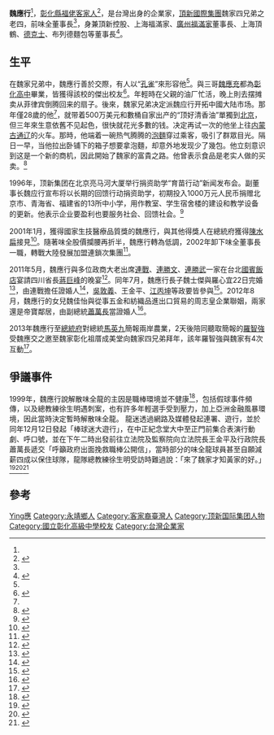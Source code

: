{{Infobox Person
| name = 魏應行
| image = 打通通路 建立平台──「彰燈結採，豔上海」彰化縣農特產行銷(魏應行)(cropped).jpg
| image_size = 
| birth_date = {{birth year and age|1959|1|}}
| birth_place = {{TW}}[[彰化縣|彰化縣]][[永靖鄉|永靖鄉]]
| death_date = 
| death_place = 
| nationality = {{ROC}}
| occupation = 企業家
| salary =
| networth =
| 父母 = 魏和德<ref name="鼎新製油">{{Cite news|url=http://www.nownews.com/n/2014/10/13/1454063|title=追新聞／淪過街老鼠　頂新源起於鼎新製油工廠|language=zh-tw|publisher=NowNews|author=|date=2014-10-13|accessdate=2014-10-13}}</ref> <br>謝如雪<ref name="頂新和德文教基金會">{{Cite web|url=http://www.hedefoundation.org/dispGetFile/GetFile.aspx?FileLocation=TV%5CWebFile%5Ctw%5C&FileName=20120503082248484.DOC|title=頂新國際集團「一鄉一企業」專案計劃 永靖鄉教育弱勢家庭子弟課輔班實施辦法|language=zh-tw|publisher=頂新和德文教基金會|author=|date=|accessdate=2014-10-13|archive-url=https://web.archive.org/web/20141023061408/http://www.hedefoundation.org/dispGetFile/GetFile.aspx?FileLocation=TV%5CWebFile%5Ctw%5C&FileName=20120503082248484.DOC|archive-date=2014-10-23|dead-url=yes}}</ref>
| spouse = 魏涂苗<ref>{{cite news|url=http://www.chinatimes.com/realtimenews/20131106004189-260410|date=2013-11-18|accessdate=2014-10-17|title=魏家傳統！頂新4位董娘「沒有聲音」|author=吳嘉文、林宜潔|publisher=《中國時報》|language=zh-tw|deadurl=yes|archiveurl=https://web.archive.org/web/20141021111224/http://www.chinatimes.com/realtimenews/20131106004189-260410|archivedate=2014-10-21}}</ref>
|relatives=魏錦鏽<ref>{{cite news| url=http://udn.com/news/story/7743/673431|date=2015-01-29|accessdate=2015-01-29|title=魏家二姊出面處理直赴祖厝過火|author=凌筠婷、何炯榮|publisher =《聯合報》|language =zh-tw}}</ref><br>魏娟娟<ref name="同舟共济">{{Cite news|url=http://www.huaxia.com/zt/tbgz/13-018/3330860.html|title=同舟共济 共渡难关--台湾佛教慈善团体赴川援助纪实|language=zh-cn|author=虞鹰|publisher=华夏经纬网|date=2013-05-13|accessdate=2014-10-28}}</ref><br>魏錦霓<ref name="康師傅控股">{{cite news|url=http://finance.sina.com.hk/news/-2807-6296335/1.html|date=2013-11-18|accessdate=2014-10-17|title=康師傅控股持續關連交易|author=|publisher=新浪網|language=zh-hk|deadurl=yes|archiveurl=https://web.archive.org/web/20141017145254/http://finance.sina.com.hk/news/-2807-6296335/1.html|archivedate=2014-10-17}}</ref><br>[[魏應州|魏應州]]<br>[[魏應交|魏應交]]<br>[[魏應充|魏應充]]
| children=魏士傑<ref name="魏士傑"/><br>魏佳怡<ref name="魏應行今嫁女兒"/> 
| website =
| footnotes =
| religion = 
}}

'''魏應行'''{{BD|1959年|1月||}}<ref name="食品是老实人做的买卖"/>，[[彰化縣|彰化縣]][[福佬客家人|福佬客家人]]<ref name="魏家Ｆ４">{{Cite news|url=http://cwef.cw.com.tw/2012/article/article47-3.aspx|title=魏家Ｆ４ 合體打造頂新霸業─ 謹守客家人的家庭價值|language=zh-tw|publisher=《天下雜誌》487期|author=熊毅晰|date=2011-12-14|accessdate=2014-10-14}}</ref>，是台灣出身的企業家，[[頂新國際集團|頂新國際集團]]魏家四兄弟之老四，前味全董事長<ref name="支撐頂新集團的男子漢"/>，身兼頂新控股、上海福滿家、[[廣州福滿家|廣州福滿家]]董事長、上海頂鶴、[[德克士|德克士]]、布列德麵包等董事長<ref name="頂新集團組織圖">{{cite web| url =http://thotel.thu.edu.tw/userfiles/files/%E9%A0%82%E6%96%B0%E9%9B%86%E5%9C%98-%E5%85%AC%E5%8F%B8%E5%8F%8A%E8%81%B7%E6%B6%AF%E7%99%BC%E5%B1%95%E7%B0%A1%E4%BB%8B20140422.pdf| date =2014-04-22| accessdate =2014-10-16| title =頂新集團組織圖| author =| publisher =東海大學餐旅管理學系| language =zh-tw| deadurl =yes| archiveurl =https://web.archive.org/web/20160304114826/http://thotel.thu.edu.tw/userfiles/files/%E9%A0%82%E6%96%B0%E9%9B%86%E5%9C%98-%E5%85%AC%E5%8F%B8%E5%8F%8A%E8%81%B7%E6%B6%AF%E7%99%BC%E5%B1%95%E7%B0%A1%E4%BB%8B20140422.pdf| archivedate =2016-03-04}}</ref>。

==生平==
在魏家兄弟中，魏應行善於交際，有人以“[[孔雀|孔雀]]”來形容他<ref name="支撐頂新集團的男子漢"/>。與三哥[[魏應充|魏應充]]都為[[彰化高中|彰化高中]]畢業，皆獲得該校的傑出校友<ref name="彰中">{{cite news| url =http://www.appledaily.com.tw/realtimenews/article/life/20141014/487595/%E3%80%90%E6%9B%B4%E6%96%B0%E3%80%91%E9%AD%8F%E6%87%89%E5%85%85%E8%B3%A3%E9%BB%91%E5%BF%83%E6%B2%B9%E3%80%80%E5%BD%B0%E4%B8%AD%E5%AD%B8%E5%BC%9F%EF%BC%9A%E6%87%89%E9%80%80%E5%82%91%E5%87%BA%E6%A0%A1%E5%8F%8B|date=2014-10-14|accessdate=2014-10-16|title=非魏應充賣黑心油　彰中學弟：應退傑出校友|author=| publisher =《蘋果日報》| language =zh-tw}}</ref>。年輕時在父親的油厂忙活，晚上則去摆摊卖从菲律宾倒腾回来的扇子。後來，魏家兄弟决定派魏应行开拓中國大陆市场。那年僅28歲的他<ref name="回馈社会"/>，就带着500万美元和數桶自家出产的“顶好清香油”單獨到[[北京|北京]]，但三年來生意依舊不见起色，很快就花光多數的钱。决定再试一次的他坐上往[[内蒙古|内蒙古]][[通辽|通辽]]的火车。那時，他端着一碗热气腾腾的[[泡麵|泡麵]]穿过乘客，吸引了群眾目光。隔日一早，当他拉出卧铺下的箱子想要拿泡麵，却意外地发现少了幾包。他立刻意识到这是一个新的商机，因此開始了魏家的富貴之路。他曾表示食品是老实人做的买卖。<ref name="食品是老实人做的买卖">{{cite news| url =http://www.globalpeople.com.cn/index.php/news/finance/5241| date =2014-07-14| accessdate =2014-10-16| title =顶新魏应行：食品是老实人做的买卖| author =黄滢| publisher =《环球人物》256期| language =zh-cn| deadurl =yes| archiveurl =https://web.archive.org/web/20141019214843/http://www.globalpeople.com.cn/index.php/news/finance/5241| archivedate =2014-10-19}}</ref>

1996年，顶新集团在北京亮马河大厦举行捐资助学“育苗行动”新闻发布会。副董事长魏应行宣布将以长期的回馈行动捐资助学，初期投入1000万元人民币捐赠北京市、青海省、福建省的13所中小学，用作教室、学生宿舍楼的建设和教学设备的更新。他表示企业要盈利也要服务社会、回馈社会。<ref name="回馈社会">{{cite news| url =http://www.china.com.cn/book/zhuanti/wktb/2007-06/12/content_8375144.htm| date=2007-06-12|accessdate=2014-10-16|title=回馈社会“康师傅”| author=|publisher =中国网| language =zh-cn}}</ref>

2001年1月，獲得國家生技醫療品質獎的魏應行，與其他得獎人在總統府獲得[[陳水扁|陳水扁]]接見<ref>{{cite news| url =http://www.president.gov.tw/Default.aspx?tabid=131&itemid=3314&rmid=514|title=總統接見「國家生技醫療品質獎」得獎人|author=|date=2001-01-19|accessdate=2014-10-28| publisher =中華民國總統府| language =zh-tw}}</ref>。隨著味全股價攔腰再折半，魏應行轉為低調，2002年卸下味全董事長一職，轉戰大陸發展加盟連鎖次集團<ref name="支撐頂新集團的男子漢">{{cite news| url =http://big5.huaxia.com/sw/qyfc/00045260.html| date=2003-07-18|accessdate=2014-10-15|title=嘿，支撐頂新集團的男子漢| author=陳彥淳|publisher =華夏經緯網| language =zh}}</ref>。

2011年5月，魏應行與多位政商大老出席[[連戰|連戰]]、[[連勝文|連勝文]]、[[連勝武|連勝武]]一家在台北[[國賓飯店|國賓飯店]]宴請四川省長[[蔣巨峰|蔣巨峰]]的晚宴<ref>{{cite news| url= http://mag.chinareviewnews.com/crn-webapp/search/siteDetail.jsp?id=101703174&sw=%E7%8E%8B%E5%BF%97%E5%88%9A|date=2011-05-24|accessdate=2014-10-16|title=連戰會蔣巨峰　我愛四川獲全場掌聲|author=倪鴻祥| publisher=中評社| language =zh-tw}}</ref>。同年7月，魏應行長子魏士傑與羅心宜22日完婚<ref name="魏士傑">{{cite news| url =http://www.nownews.com/n/2011/07/22/473872|date=2011-07-22|accessdate=2014-10-16|title=頂新集團添囍事　魏應行長子魏士傑完婚|author=楊伶雯| publisher =NOWnews| language =zh-tw}}</ref>，由連戰擔任證婚人<ref>{{cite news| url =http://news.ltn.com.tw/news/politics/paper/821061|date=2014-10-13|accessdate=2014-10-16|title=《昔帝寶為鄰 圈購頂新ＴＤＲ還獲退佣》連被質疑與魏家交好|author=郭安家、涂鉅旻、俞肇福、林嘉東| publisher =《自由時報》| language =zh-tw}}</ref>，[[吳敦義|吳敦義]]、王金平、[[江丙坤|江丙坤]]等政要皆參與<ref>{{Cite news|url=http://www.gvm.com.tw/Boardcontent_18735.html|title=不僅是董事長，魏應充 更扮演集團文化長|author=高宜凡|language=zh-tw|publisher=《遠見雜誌》|date=2011-09|accessdate=2014-10-13}}</ref>。2012年8月，魏應行的女兒魏佳怡與從事五金和紡織品進出口貿易的周志皇企業聯姻，兩家還是帝寶鄰居，由副總統[[蕭萬長|蕭萬長]]當證婚人<ref name="魏應行今嫁女兒">{{cite news| url =https://tw.news.yahoo.com/%E9%A0%82%E6%96%B0%E5%9B%9B%E8%91%A3-%E9%AD%8F%E6%87%89%E8%A1%8C%E4%BB%8A%E5%AB%81%E5%A5%B3%E5%85%92-050655248.html|date=2012-08-04|accessdate=2014-10-16|title=頂新四董 魏應行今嫁女兒|author=| publisher=民視| language =zh-tw}}</ref>。

2013年魏應行至[[總統府_(臺灣政府建築)|總統府]]對總統[[馬英九|馬英九]]簡報兩岸農業，2天後陪同聽取簡報的[[羅智強|羅智強]]受魏應交之邀至魏家彰化祖厝成美堂向魏家四兄弟拜年，該年羅智強與魏家有4次互動<ref>{{cite news| url =http://newtalk.tw/news/2015/01/07/55571.html|date=2015-01-07|accessdate=2015-01-08|title=魏應行向馬簡報後2天 羅智強赴魏家拜年|author=謝莉慧| publisher=新頭殼newtalk| language =zh-tw}}</ref>。

==爭議事件==
1999年，魏應行說解散味全龍的主因是職棒環境並不健康<ref>{{cite news| url =https://newtalk.tw/news/view/2019-03-11/218060|date=2019-03-11|title=魏應充揹黑鍋！魏應行首坦承：解散味全龍是我做的決定| publisher=新頭殼newtalk| language =zh-tw}}</ref>，包括假球事件頻傳，以及總教練徐生明遇刺案，也有許多年輕選手受到壓力，加上亞洲金融風暴環境，因此當時決定暫時解散味全龍。
龍迷透過網路及媒體發起連署、遊行，並於同年12月12日發起「棒球迷大遊行」，在中正紀念堂大中至正門前集合表演行動劇、呼口號，並在下午二時出發前往立法院及監察院向立法院長王金平及行政院長蕭萬長遞交「呼籲政府出面挽救職棒公開信」，當時部分的味全龍球員甚至自願減薪四成以保住球隊，龍隊總教練徐生明受訪時難過說：「來了魏家才知黃家的好。」<ref>{{cite news| url =http://ndap.dils.tku.edu.tw:8080/ndap/querynews2.jsp?id=116901|date=1999-12-13|accessdate=2014-10-16|title=味全龍最遲明天宣佈解散|author=李一中、李國彥| publisher =《聯合報》| language =zh-tw}}</ref><ref>{{cite news| url =http://news.ltn.com.tw/news/life/breakingnews/1130773|date=2014-10-14|accessdate=2014-10-16|title=非首次遭抵制 15年前魏家不顧球迷硬解散味全龍|author=| publisher =《自由時報》| language =zh-tw}}</ref><ref>{{cite news|url=https://tw.news.yahoo.com/%E4%BE%86%E4%BA%86%E9%AD%8F%E5%AE%B6%E6%89%8D%E7%9F%A5%E9%BB%83%E5%AE%B6%E7%9A%84%E5%A5%BD-%E5%B7%B2%E6%95%85%E5%BE%90%E7%B8%BD%E5%90%90%E6%A7%BD-221052395--mlb.html|date=2014-10-15|accessdate=2014-10-16|title=「來了魏家才知黃家的好」已故徐總吐槽|author=|publisher=《自由時報》|language=zh-tw|deadurl=yes|archiveurl=https://web.archive.org/web/20141023163157/https://tw.news.yahoo.com/%E4%BE%86%E4%BA%86%E9%AD%8F%E5%AE%B6%E6%89%8D%E7%9F%A5%E9%BB%83%E5%AE%B6%E7%9A%84%E5%A5%BD-%E5%B7%B2%E6%95%85%E5%BE%90%E7%B8%BD%E5%90%90%E6%A7%BD-221052395--mlb.html|archivedate=2014-10-23}}</ref>

==參考==
{{reflist|2}}

{{DEFAULTSORT:Wei魏}}
[[Category:魏姓|Ying應]]
[[Category:永靖鄉人|Category:永靖鄉人]]
[[Category:客家裔臺灣人|Category:客家裔臺灣人]]
[[Category:顶新国际集团人物|Category:顶新国际集团人物]]
[[Category:國立彰化高級中學校友|Category:國立彰化高級中學校友]]
[[Category:台灣企業家|Category:台灣企業家]]